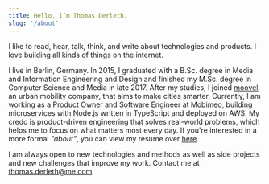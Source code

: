 ```yaml
---
title: Hello, I’m Thomas Derleth.
slug: '/about'
---
```


I like to read, hear, talk, think, and write about technologies and products. I love building all kinds of things on the internet.

I live in Berlin, Germany. In 2015, I graduated with a B.Sc. degree in Media and Information Engineering and Design and finished my M.Sc. degree in Computer Science and Media in late 2017. After my studies, I joined [moovel](https://www.moovel.com/en), an urban mobility company, that aims to make cities smarter. Currently, I am working as a Product Owner and Software Engineer at [Mobimeo](https://mobimeo.com/en/), building microservices with Node.js written in TypeScript and deployed on AWS. My credo is product-driven engineering that solves real-world problems, which helps me to focus on what matters most every day. If you're interested in a more formal _"about"_, you can view my resume over [here](https://thomasderleth.de/files/curriculum-vitae.pdf).

I am always open to new technologies and methods as well as side projects and new challenges that improve my work. Contact me at [thomas.derleth@me.com](mailto:thomas.derleth@me.com).
